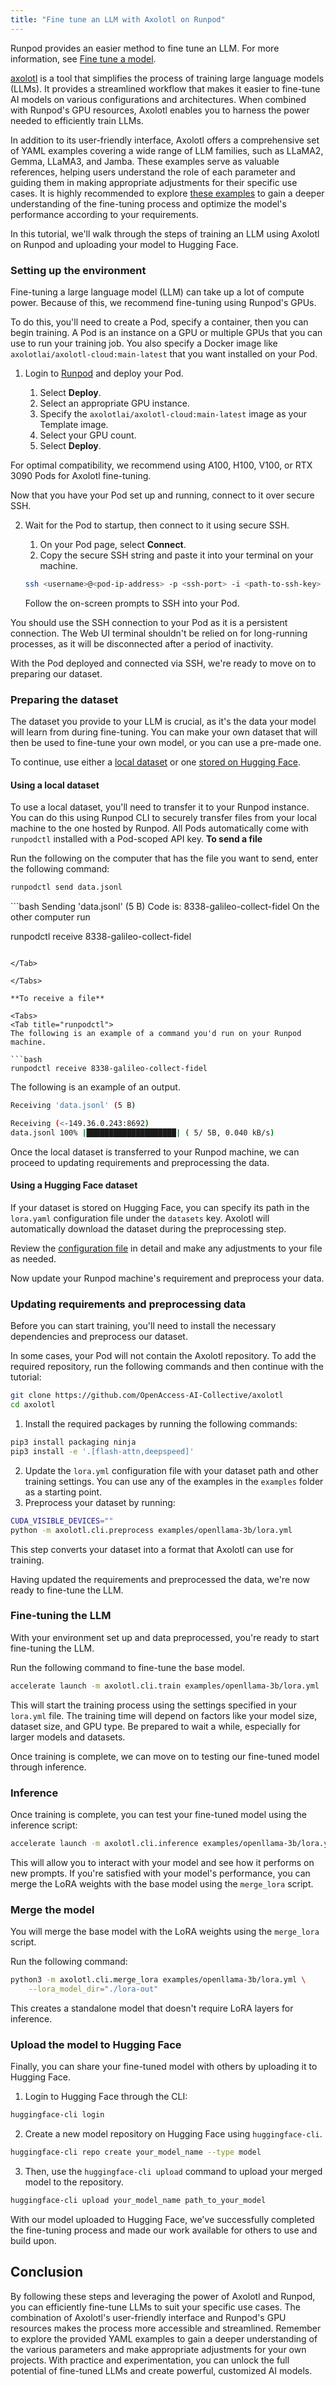 ```yaml
---
title: "Fine tune an LLM with Axolotl on Runpod"
---
```


<Info>

Runpod provides an easier method to fine tune an LLM. For more information, see [Fine tune a model](/fine-tune/).

</Info>

[axolotl](https://github.com/OpenAccess-AI-Collective/axolotl) is a tool that simplifies the process of training large language models (LLMs). It provides a streamlined workflow that makes it easier to fine-tune AI models on various configurations and architectures. When combined with Runpod's GPU resources, Axolotl enables you to harness the power needed to efficiently train LLMs.

In addition to its user-friendly interface, Axolotl offers a comprehensive set of YAML examples covering a wide range of LLM families, such as LLaMA2, Gemma, LLaMA3, and Jamba. These examples serve as valuable references, helping users understand the role of each parameter and guiding them in making appropriate adjustments for their specific use cases. It is highly recommended to explore [these examples](https://github.com/OpenAccess-AI-Collective/axolotl/tree/main/examples) to gain a deeper understanding of the fine-tuning process and optimize the model's performance according to your requirements.

In this tutorial, we'll walk through the steps of training an LLM using Axolotl on Runpod and uploading your model to Hugging Face.

### Setting up the environment

Fine-tuning a large language model (LLM) can take up a lot of compute power. Because of this, we recommend fine-tuning using Runpod's GPUs.

To do this, you'll need to create a Pod, specify a container, then you can begin training. A Pod is an instance on a GPU or multiple GPUs that you can use to run your training job. You also specify a Docker image like `axolotlai/axolotl-cloud:main-latest` that you want installed on your Pod.

1. Login to [Runpod](https://www.console.runpod.io/console/home) and deploy your Pod.

   1. Select **Deploy**.
   2. Select an appropriate GPU instance.
   3. Specify the `axolotlai/axolotl-cloud:main-latest` image as your Template image.
   4. Select your GPU count.
   5. Select **Deploy**.

<Note>

For optimal compatibility, we recommend using A100, H100, V100, or RTX 3090 Pods for Axolotl fine-tuning.

</Note>

Now that you have your Pod set up and running, connect to it over secure SSH.

2. Wait for the Pod to startup, then connect to it using secure SSH.

   1. On your Pod page, select **Connect**.
   2. Copy the secure SSH string and paste it into your terminal on your machine.

   ```bash
   ssh <username>@<pod-ip-address> -p <ssh-port> -i <path-to-ssh-key>  string
   ```

   Follow the on-screen prompts to SSH into your Pod.

<Info>

You should use the SSH connection to your Pod as it is a persistent connection. The Web UI terminal shouldn't be relied on for long-running processes, as it will be disconnected after a period of inactivity.

</Info>

With the Pod deployed and connected via SSH, we're ready to move on to preparing our dataset.

### Preparing the dataset

The dataset you provide to your LLM is crucial, as it's the data your model will learn from during fine-tuning. You can make your own dataset that will then be used to fine-tune your own model, or you can use a pre-made one.

To continue, use either a [local dataset](#using-a-local-dataset) or one [stored on Hugging Face](#using-a-hugging-face-dataset).

#### Using a local dataset

To use a local dataset, you'll need to transfer it to your Runpod instance. You can do this using Runpod CLI to securely transfer files from your local machine to the one hosted by Runpod. All Pods automatically come with `runpodctl` installed with a Pod-scoped API key. **To send a file**

<Tabs>
<Tab title="runpodctl">
Run the following on the computer that has the file you want to send, enter the following command:

```bash
runpodctl send data.jsonl
```

</Tab>

<Tab title="output">
```bash
Sending 'data.jsonl' (5 B)
Code is: 8338-galileo-collect-fidel
On the other computer run

runpodctl receive 8338-galileo-collect-fidel
```

</Tab>

</Tabs>

**To receive a file**

<Tabs>
<Tab title="runpodctl">
The following is an example of a command you'd run on your Runpod machine.

```bash
runpodctl receive 8338-galileo-collect-fidel
```

</Tab>

<Tab title="output">
The following is an example of an output.

```bash
Receiving 'data.jsonl' (5 B)

Receiving (<-149.36.0.243:8692)
data.jsonl 100% |████████████████████| ( 5/ 5B, 0.040 kB/s)
```

</Tab>

</Tabs>

Once the local dataset is transferred to your Runpod machine, we can proceed to updating requirements and preprocessing the data.

#### Using a Hugging Face dataset

If your dataset is stored on Hugging Face, you can specify its path in the `lora.yaml` configuration file under the `datasets` key. Axolotl will automatically download the dataset during the preprocessing step.

Review the [configuration file](https://github.com/OpenAccess-AI-Collective/axolotl/blob/main/docs/config.qmd) in detail and make any adjustments to your file as needed.

Now update your Runpod machine's requirement and preprocess your data.

### Updating requirements and preprocessing data

Before you can start training, you'll need to install the necessary dependencies and preprocess our dataset.

<Info>

In some cases, your Pod will not contain the Axolotl repository. To add the required repository, run the following commands and then continue with the tutorial:

```bash
git clone https://github.com/OpenAccess-AI-Collective/axolotl
cd axolotl
```

</Info>

1. Install the required packages by running the following commands:

```bash
pip3 install packaging ninja
pip3 install -e '.[flash-attn,deepspeed]'
```

2. Update the `lora.yml` configuration file with your dataset path and other training settings. You can use any of the examples in the `examples` folder as a starting point.
3. Preprocess your dataset by running:

```bash
CUDA_VISIBLE_DEVICES=""
python -m axolotl.cli.preprocess examples/openllama-3b/lora.yml
```

This step converts your dataset into a format that Axolotl can use for training.

Having updated the requirements and preprocessed the data, we're now ready to fine-tune the LLM.

### Fine-tuning the LLM

With your environment set up and data preprocessed, you're ready to start fine-tuning the LLM.

Run the following command to fine-tune the base model.

```bash
accelerate launch -m axolotl.cli.train examples/openllama-3b/lora.yml
```

This will start the training process using the settings specified in your `lora.yml` file. The training time will depend on factors like your model size, dataset size, and GPU type. Be prepared to wait a while, especially for larger models and datasets.

Once training is complete, we can move on to testing our fine-tuned model through inference.

### Inference

Once training is complete, you can test your fine-tuned model using the inference script:

```bash
accelerate launch -m axolotl.cli.inference examples/openllama-3b/lora.yml --lora_model_dir="./lora-out"
```

This will allow you to interact with your model and see how it performs on new prompts. If you're satisfied with your model's performance, you can merge the LoRA weights with the base model using the `merge_lora` script.

### Merge the model

You will merge the base model with the LoRA weights using the `merge_lora` script.

Run the following command:

```bash
python3 -m axolotl.cli.merge_lora examples/openllama-3b/lora.yml \
    --lora_model_dir="./lora-out"
```

This creates a standalone model that doesn't require LoRA layers for inference.

### Upload the model to Hugging Face

Finally, you can share your fine-tuned model with others by uploading it to Hugging Face.

1. Login to Hugging Face through the CLI:

```bash
huggingface-cli login
```

2. Create a new model repository on Hugging Face using `huggingface-cli`.

```bash
huggingface-cli repo create your_model_name --type model
```

3. Then, use the `huggingface-cli upload` command to upload your merged model to the repository.

```bash
huggingface-cli upload your_model_name path_to_your_model
```

With our model uploaded to Hugging Face, we've successfully completed the fine-tuning process and made our work available for others to use and build upon.

## Conclusion

By following these steps and leveraging the power of Axolotl and Runpod, you can efficiently fine-tune LLMs to suit your specific use cases. The combination of Axolotl's user-friendly interface and Runpod's GPU resources makes the process more accessible and streamlined. Remember to explore the provided YAML examples to gain a deeper understanding of the various parameters and make appropriate adjustments for your own projects. With practice and experimentation, you can unlock the full potential of fine-tuned LLMs and create powerful, customized AI models.
